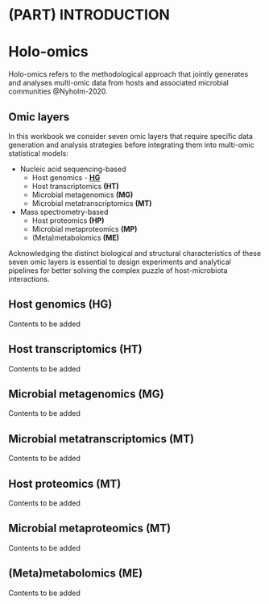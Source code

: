 # (PART) INTRODUCTION {-}
# Holo-omics

Holo-omics refers to the methodological approach that jointly generates and analyses multi-omic data from hosts and associated microbial communities @Nyholm-2020.

## Omic layers {#omic-layers}

In this workbook we consider seven omic layers that require specific data generation and analysis strategies before integrating them into multi-omic statistical models:

* Nucleic acid sequencing-based
    * Host genomics - **[HG](#host-genomics)**
    * Host transcriptomics **(HT)**
    * Microbial metagenomics **(MG)**
    * Microbial metatranscriptomics **(MT)**

* Mass spectrometry-based
    * Host proteomics **(HP)**
    * Microbial metaproteomics **(MP)**
    * (Meta)metabolomics **(ME)**

Acknowledging the distinct biological and structural characteristics of these seven omic layers is essential to design experiments and analytical pipelines for better solving the complex puzzle of host-microbiota interactions.

## Host genomics (HG) {#host-genomics}

Contents to be added

## Host transcriptomics (HT) {#host-transcriptomics}

Contents to be added

## Microbial metagenomics (MG) {#microbial-metagenomics}

Contents to be added

## Microbial metatranscriptomics (MT) {#microbial-metatranscriptomics}

Contents to be added

## Host proteomics (MT) {#host-proteomics}

Contents to be added

## Microbial metaproteomics (MT) {#microbial-metaproteomics}

Contents to be added

## (Meta)metabolomics (ME) {#meta-metabolomics}

Contents to be added
